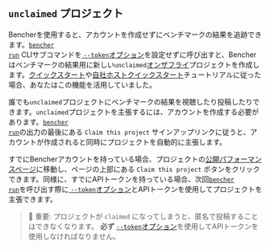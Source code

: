 ## `unclaimed` プロジェクト

Bencherを使用すると、アカウントを作成せずにベンチマークの結果を追跡できます。<code><a href="/ja/docs/explanation/bencher-run/">bencher run</a></code> CLIサブコマンドを[ `--token`オプション][token option]を設定せずに呼び出すと、Bencherはベンチマークの結果用に新しい`unclaimed`[オンザフライ][on the fly projects]プロジェクトを作成します。[クイックスタート][quick start]や[自社ホストクイックスタート][self-hosted quick start]チュートリアルに従った場合、あなたはこの機能を活用していました。

誰でも`unclaimed`プロジェクトにベンチマークの結果を視聴したり投稿したりできます。`unclaimed`プロジェクトを主張するには、アカウントを作成する必要があります。<code><a href="/ja/docs/explanation/bencher-run/">bencher run</a></code>の出力の最後にある `Claim this project` サインアップリンクに従うと、アカウントが作成されると同時にプロジェクトを自動的に主張します。

すでにBencherアカウントを持っている場合、プロジェクトの[公開パフォーマンスページ][bencher perf]に移動し、ページの上部にある `Claim this project` ボタンをクリックできます。同様に、すでにAPIトークンを持っている場合、次回<code><a href="/ja/docs/explanation/bencher-run/">bencher run</a></code>を呼び出す際に[ `--token`オプション][token option]とAPIトークンを使用してプロジェクトを主張できます。

> 🐰 重要: プロジェクトが `claimed` になってしまうと、匿名で投稿することはできなくなります。
> **必ず** [ `--token`オプション][token option]を使用してAPIトークンを使用しなければなりません。

[token option]: /ja/docs/explanation/bencher-run/#--token-token
[on the fly projects]: #on-the-fly-projects
[quick start]: /ja/docs/tutorial/quick-start/
[self-hosted quick start]: /ja/docs/tutorial/docker/
[bencher perf]: /perf
